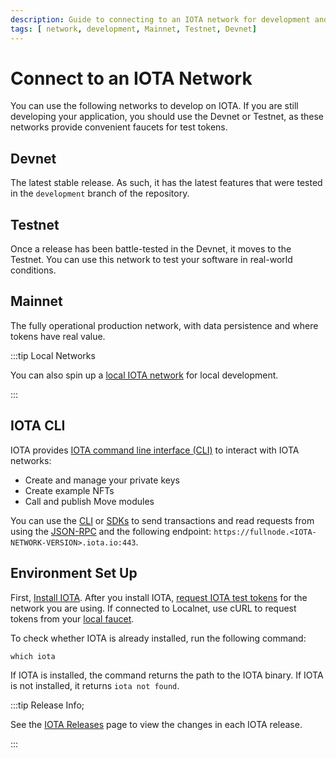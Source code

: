 ```yaml
---
description: Guide to connecting to an IOTA network for development and production.
tags: [ network, development, Mainnet, Testnet, Devnet]
---
```



# Connect to an IOTA Network

You can use the following networks to develop on IOTA. If you are still developing your application, you should use the
Devnet or Testnet, as these networks provide convenient faucets for test tokens.

## Devnet

The latest stable release. As such, it has the latest features that were tested in the `development` branch of
  the repository.
## Testnet

Once a release has been battle-tested in the Devnet, it moves to the Testnet. You can use this network to
  test your software in real-world conditions.

## Mainnet

The fully operational production network, with data persistence and where tokens have real value.

<DataWipe />

:::tip Local Networks

You can also spin up a [local IOTA network](local-network.mdx) for local development.

:::


## IOTA CLI

IOTA provides [IOTA command line interface (CLI)](/references/cli/client.mdx) to interact with IOTA networks:

- Create and manage your private keys
- Create example NFTs
- Call and publish Move modules

You can use the [CLI](iota-environment.mdx#iota-cli) or [SDKs](iota-environment.mdx#iota-sdks) to send transactions and
read requests from using the [JSON-RPC](../../references/iota-api/json-rpc-format.mdx) and the following
endpoint: `https://fullnode.<IOTA-NETWORK-VERSION>.iota.io:443`.

## Environment Set Up

First, [Install IOTA](iota-install.mdx). After you install IOTA, [request IOTA test tokens](get-coins.mdx) for the
network you are using. If connected to Localnet, use cURL to request tokens from
your [local faucet](local-network.mdx#use-the-local-faucet).

To check whether IOTA is already installed, run the following command:

```shell
which iota
```

If IOTA is installed, the command returns the path to the IOTA binary. If IOTA is not installed, it
returns `iota not found`.

:::tip Release Info;

See the [IOTA Releases](https://github.com/iotaledger/iota/releases) page to view the changes in each IOTA release.

:::

